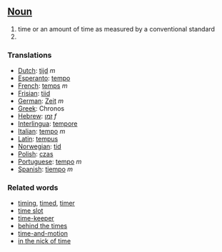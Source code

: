 ==[[Noun]]==

#time or an amount of time as measured by a conventional standard
#

===Translations===

*[[Dutch]]: [[tijd]] ''m''
*[[Esperanto]]: [[tempo]]
*[[French]]: [[temps]] ''m''
*[[Frisian]]: [[tiid]]
*[[German]]: [[Zeit]] ''m''
*[[Greek]]: Chronos
*[[Hebrew]]: [[זמן]] ''f''
*[[Interlingua]]: [[tempore]]
*[[Italian]]: [[tempo]] ''m''
*[[Latin]]: [[tempus]]
*[[Norwegian]]: [[tid]]
*[[Polish]]: [[czas]]
*[[Portuguese]]: [[tempo]] ''m''
*[[Spanish]]: [[tiempo]] ''m''

===Related words===
*[[timing]], [[timed]], [[timer]]
*[[time slot]]
*[[time-keeper]]
*[[behind the times]]
*[[time-and-motion]]
*[[in the nick of time]]